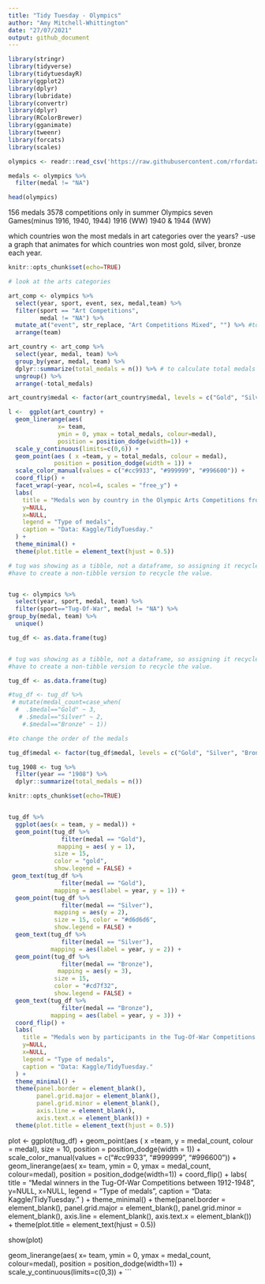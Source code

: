 ```yaml
---
title: "Tidy Tuesday - Olympics"
author: "Amy Mitchell-Whittington"
date: "27/07/2021"
output: github_document
---
```


```r
library(stringr)
library(tidyverse)
library(tidytuesdayR)
library(ggplot2)
library(dplyr)
library(lubridate)
library(convertr)
library(dplyr)
library(RColorBrewer)
library(gganimate)
library(tweenr)
library(forcats)
library(scales)

olympics <- readr::read_csv('https://raw.githubusercontent.com/rfordatascience/tidytuesday/master/data/2021/2021-07-27/olympics.csv')

medals <- olympics %>%
  filter(medal != "NA")

head(olympics)
```

156 medals 
3578 competitions
only in summer Olympics
seven Games(minus 1916, 1940, 1944)
1916 (WW) 1940 & 1944 (WW)


which countries won the most medals in art categories over the years?
-use a graph that animates for which countries won most gold, silver, bronze each year.

``` r
knitr::opts_chunk$set(echo=TRUE)

# look at the arts categories

art_comp <- olympics %>%
  select(year, sport, event, sex, medal,team) %>%
  filter(sport == "Art Competitions",
         medal != "NA") %>%
  mutate_at("event", str_replace, "Art Competitions Mixed", "") %>% #to remove undesired characters when they're constant.
  arrange(team)

art_country <- art_comp %>%
  select(year, medal, team) %>%
  group_by(year, medal, team) %>%
  dplyr::summarize(total_medals = n()) %>% # to calculate total medals by year and team 
  ungroup() %>%
  arrange(-total_medals) 

art_country$medal <- factor(art_country$medal, levels = c("Gold", "Silver", "Bronze"))

```


``` r

l <-  ggplot(art_country) +
  geom_linerange(aes(
              x= team, 
              ymin = 0, ymax = total_medals, colour=medal),
              position = position_dodge(width=1)) +
  scale_y_continuous(limits=c(0,6)) +
  geom_point(aes ( x =team, y = total_medals, colour = medal),
             position = position_dodge(width = 1)) +
  scale_color_manual(values = c("#cc9933", "#999999", "#996600")) +
  coord_flip() +
  facet_wrap(~year, ncol=4, scales = "free_y") +
  labs(
    title = "Medals won by country in the Olympic Arts Competitions from 1912-1948",
    y=NULL,
    x=NULL,
    legend = "Type of medals", 
    caption = "Data: Kaggle/TidyTuesday."
  ) + 
  theme_minimal() +
  theme(plot.title = element_text(hjust = 0.5)) 

```

```r

# tug was showing as a tibble, not a dataframe, so assigning it recycled values (gold=3, silver=2, bronze=1) for the medals to work in a graph format didn't work. 
#have to create a non-tibble version to recycle the value.


tug <- olympics %>%
  select(year, sport, medal, team) %>%
  filter(sport=="Tug-Of-War", medal != "NA") %>%
group_by(medal, team) %>%
  unique()

tug_df <- as.data.frame(tug)


# tug was showing as a tibble, not a dataframe, so assigning it recycled values (gold=3, silver=2, bronze=1) for the medals to work in a graph format didn't work. 
#have to create a non-tibble version to recycle the value.

tug_df <- as.data.frame(tug)

#tug_df <- tug_df %>%
 # mutate(medal_count=case_when(
  #  .$medal=="Gold" ~ 3,
   # .$medal=="Silver" ~ 2,
    #.$medal=="Bronze" ~ 1))

#to change the order of the medals

tug_df$medal <- factor(tug_df$medal, levels = c("Gold", "Silver", "Bronze"))

tug_1908 <- tug %>%
  filter(year == "1908") %>%
  dplyr::summarize(total_medals = n()) 


```

```r
knitr::opts_chunk$set(echo=TRUE)


tug_df %>% 
  ggplot(aes(x = team, y = medal)) +
  geom_point(tug_df %>% 
               filter(medal == "Gold"), 
              mapping = aes( y = 1), 
             size = 15, 
             color = "gold", 
             show.legend = FALSE) +
 geom_text(tug_df %>% 
               filter(medal == "Gold"),
             mapping = aes(label = year, y = 1)) +
  geom_point(tug_df %>% 
               filter(medal == "Silver"), 
             mapping = aes(y = 2), 
             size = 15, color = "#d6d6d6", 
             show.legend = FALSE) +
  geom_text(tug_df %>% 
               filter(medal == "Silver"),
            mapping = aes(label = year, y = 2)) +
  geom_point(tug_df %>% 
               filter(medal == "Bronze"), 
              mapping = aes(y = 3), 
             size = 15, 
             color = "#cd7f32", 
             show.legend = FALSE) +
  geom_text(tug_df %>% 
               filter(medal == "Bronze"),
            mapping = aes(label = year, y = 3)) +
  coord_flip() +
  labs(
    title = "Medals won by participants in the Tug-Of-War Competitions between 1912-1948",
    y=NULL,
    x=NULL,
    legend = "Type of medals", 
    caption = "Data: Kaggle/TidyTuesday."
  ) + 
  theme_minimal() +
  theme(panel.border = element_blank(),
        panel.grid.major = element_blank(),
        panel.grid.minor = element_blank(),
        axis.line = element_blank(),
        axis.text.x = element_blank()) +
  theme(plot.title = element_text(hjust = 0.5))

```







plot <- ggplot(tug_df) +
  geom_point(aes ( x =team, y = medal_count, colour = medal),
             size = 10,
             position = position_dodge(width = 1)) +
  scale_color_manual(values = c("#cc9933", "#999999", "#996600")) +
  geom_linerange(aes(
              x= team, 
              ymin = 0, ymax = medal_count, colour=medal),
              position = position_dodge(width=1)) +
  coord_flip() +
  labs(
    title = "Medal winners in the Tug-Of-War Competitions between 1912-1948",
    y=NULL,
    x=NULL,
    legend = "Type of medals", 
    caption = "Data: Kaggle/TidyTuesday."
  ) + 
  theme_minimal() +
  theme(panel.border = element_blank(),
        panel.grid.major = element_blank(),
        panel.grid.minor = element_blank(),
        axis.line = element_blank(),
        axis.text.x = element_blank()) +
  theme(plot.title = element_text(hjust = 0.5)) 


show(plot)


geom_linerange(aes(
              x= team, 
              ymin = 0, ymax = medal_count, colour=medal),
              position = position_dodge(width=1)) +
  scale_y_continuous(limits=c(0,3)) +
```
